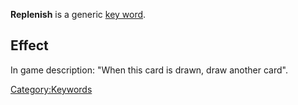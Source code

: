 '''Replenish''' is a generic [[Key Words|key word]].

==Effect==
In game description: "When this card is drawn, draw another card".


[[Category:Keywords]]